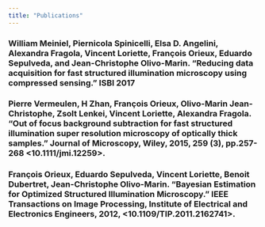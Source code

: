 ```yaml
---
title: "Publications"
---
```



###     William Meiniel, Piernicola Spinicelli, Elsa D. Angelini, Alexandra Fragola, Vincent Loriette, François Orieux, Eduardo Sepulveda, and Jean-Christophe Olivo-Marin. "Reducing data acquisition for fast structured illumination microscopy using compressed sensing." ISBI 2017

###     Pierre Vermeulen, H Zhan, François Orieux, Olivo-Marin Jean-Christophe, Zsolt Lenkei, Vincent Loriette, Alexandra Fragola. "Out of focus background subtraction for fast structured illumination super resolution microscopy of optically thick samples."     Journal of Microscopy, Wiley, 2015, 259 (3), pp.257-268 <10.1111/jmi.12259>.
 <a href="http://dx.doi.org/10.1111/jmi.12259" aria-hidden="true"></i></a>

###     François Orieux, Eduardo Sepulveda, Vincent Loriette, Benoit Dubertret, Jean-Christophe Olivo-Marin. "Bayesian Estimation for Optimized Structured Illumination Microscopy."     IEEE Transactions on Image Processing, Institute of Electrical and Electronics Engineers, 2012, <10.1109/TIP.2011.2162741>.
 <a href="http://dx.doi.org/10.1109/TIP.2011.2162741" aria-hidden="true"></i></a>
